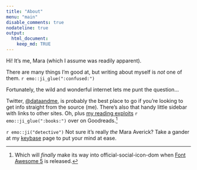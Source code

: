 ```yaml
---
title: "About"
menu: "main"
disable_comments: true
nodateline: true
output:
  html_document:
    keep_md: TRUE
---
```


Hi! It's me, Mara (which I assume was readily apparent).

There are many things I'm good at, but writing about myself is _not_ one of them. `r emo::ji_glue(":confused:")`

Fortunately, the wild and wonderful internet lets me punt the question...

Twitter, [\@dataandme](https://twitter.com/dataandme), is probably the best place to go if you're looking to get info straight from the source (me). There's also that handy little sidebar with links to other sites. Oh, plus [my reading exploits](https://www.goodreads.com/user/show/1923002-mara) `r emo::ji_glue(":books:")` over on Goodreads.[^FA]

`r emo::ji("detective")` Not sure it's really _the_ Mara Averick? Take a gander at my [keybase](https://keybase.io/maraaverick) page to put your mind at ease.

[^FA]: Which will _finally_ make its way into official-social-icon-dom when [Font Awesome 5](https://github.com/FortAwesome/Font-Awesome/issues/1715) is released.
